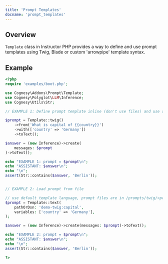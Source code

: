 ```yaml
---
title: 'Prompt Templates'
docname: 'prompt_templates'
---
```


## Overview

`Template` class in Instructor PHP provides a way to define and use
prompt templates using Twig, Blade or custom 'arrowpipe' template syntax.


## Example

```php
<?php
require 'examples/boot.php';

use Cognesy\Addons\Prompt\Template;
use Cognesy\Polyglot\LLM\Inference;
use Cognesy\Utils\Str;

// EXAMPLE 1: Define prompt template inline (don't use files) and use short syntax

$prompt = Template::twig()
    ->from('What is capital of {{country}}')
    ->with(['country' => 'Germany'])
    ->toText();

$answer = (new Inference)->create(
    messages: $prompt
)->toText();

echo "EXAMPLE 1: prompt = $prompt\n";
echo "ASSISTANT: $answer\n";
echo "\n";
assert(Str::contains($answer, 'Berlin'));


// EXAMPLE 2: Load prompt from file

// use default template language, prompt files are in /prompts/twig/<prompt>.twig
$prompt = Template::text(
    pathOrDsn: 'demo-twig:capital',
    variables: ['country' => 'Germany'],
);

$answer = (new Inference)->create(messages: $prompt)->toText();

echo "EXAMPLE 2: prompt = $prompt\n";
echo "ASSISTANT: $answer\n";
echo "\n";
assert(Str::contains($answer, 'Berlin'));

?>
```
